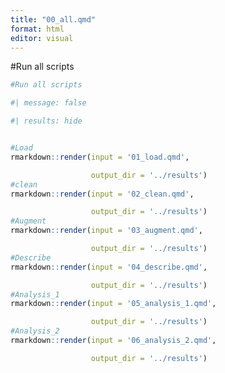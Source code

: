 ```yaml
---
title: "00_all.qmd"
format: html
editor: visual
---
```


#Run all scripts

```r
#Run all scripts

#| message: false

#| results: hide


#Load
rmarkdown::render(input = '01_load.qmd',

                  output_dir = '../results')
#clean
rmarkdown::render(input = '02_clean.qmd',

                  output_dir = '../results')
#Augment
rmarkdown::render(input = '03_augment.qmd',

                  output_dir = '../results')
#Describe
rmarkdown::render(input = '04_describe.qmd',

                  output_dir = '../results')
#Analysis_1
rmarkdown::render(input = '05_analysis_1.qmd',

                  output_dir = '../results')
#Analysis_2
rmarkdown::render(input = '06_analysis_2.qmd',

                  output_dir = '../results')

```
